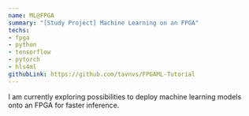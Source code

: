 ```yaml
---
name: ML@FPGA
summary: "[Study Project] Machine Learning on an FPGA"
techs:
- fpga
- python
- tensorflow
- pytorch
- hls4ml
githubLink: https://github.com/tavnvs/FPGAML-Tutorial
---
```

I am currently exploring possibilities to deploy machine learning models onto an FPGA for faster inference.
